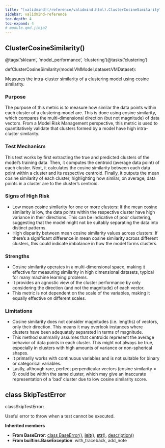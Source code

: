 ```yaml
---
title: "[validmind](/reference/validmind.html).ClusterCosineSimilarity"
sidebar: validmind-reference
toc-depth: 4
toc-expand: 4
# module.qmd.jinja2
---
```


<!-- function.qmd.jinja2 -->

## ClusterCosineSimilarity[()]{.muted}

<!-- signatures.jinja2 -->

::: {.signature}

<span class="decorators"><span class="decorator"><span class="n">@tags(<span class="s">'sklearn'</span>, <span class="s">'model_performance'</span>, <span class="s">'clustering'</span>)</span></span><span class="decorator"><span class="n">@tasks(<span class="s">'clustering'</span>)</span></span></span>

<span class="kw">def</span><span class="name">ClusterCosineSimilarity</span>(<span class="params"><span class="n">model</span><span class="p">:</span><span class="n">VMModel</span><span class="muted">,</span></span><span class="params"><span class="n">dataset</span><span class="p">:</span><span class="n">VMDataset</span></span>):

:::

<!-- docstring.jinja2 -->

Measures the intra-cluster similarity of a clustering model using cosine similarity.

### Purpose

The purpose of this metric is to measure how similar the data points within each cluster of a clustering model are. This is done using cosine similarity, which compares the multi-dimensional direction (but not magnitude) of data vectors. From a Model Risk Management perspective, this metric is used to quantitatively validate that clusters formed by a model have high intra-cluster similarity.

### Test Mechanism

This test works by first extracting the true and predicted clusters of the model's training data. Then, it computes the centroid (average data point) of each cluster. Next, it calculates the cosine similarity between each data point within a cluster and its respective centroid. Finally, it outputs the mean cosine similarity of each cluster, highlighting how similar, on average, data points in a cluster are to the cluster's centroid.

### Signs of High Risk

- Low mean cosine similarity for one or more clusters: If the mean cosine similarity is low, the data points within the respective cluster have high variance in their directions. This can be indicative of poor clustering, suggesting that the model might not be suitably separating the data into distinct patterns.
- High disparity between mean cosine similarity values across clusters: If there's a significant difference in mean cosine similarity across different clusters, this could indicate imbalance in how the model forms clusters.

### Strengths

- Cosine similarity operates in a multi-dimensional space, making it effective for measuring similarity in high dimensional datasets, typical for many machine learning problems.
- It provides an agnostic view of the cluster performance by only considering the direction (and not the magnitude) of each vector.
- This metric is not dependent on the scale of the variables, making it equally effective on different scales.

### Limitations

- Cosine similarity does not consider magnitudes (i.e. lengths) of vectors, only their direction. This means it may overlook instances where clusters have been adequately separated in terms of magnitude.
- This method summarily assumes that centroids represent the average behavior of data points in each cluster. This might not always be true, especially in clusters with high amounts of variance or non-spherical shapes.
- It primarily works with continuous variables and is not suitable for binary or categorical variables.
- Lastly, although rare, perfect perpendicular vectors (cosine similarity = 0) could be within the same cluster, which may give an inaccurate representation of a 'bad' cluster due to low cosine similarity score.

<!-- class.qmd.jinja2 -->

## [class]{.muted} SkipTestError

<!-- signatures.jinja2 -->

::: {.signature}

<span class="kw">class</span><span class="name">SkipTestError</span>:

:::

<!-- docstring.jinja2 -->

Useful error to throw when a test cannot be executed.

**Inherited members**

- **From BaseError**: [class BaseError[()]{.muted}](#class-baseerror), [__init__[()]{.muted}](#__init__), [__str__[()]{.muted}](#__str__), [description[()]{.muted}](#description)
- **From builtins.BaseException**: with_traceback, add_note
